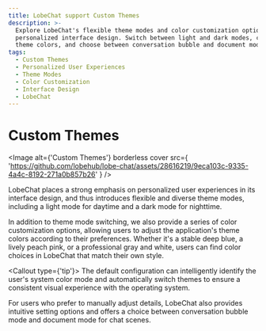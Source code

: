```yaml
---
title: LobeChat support Custom Themes
description: >-
  Explore LobeChat's flexible theme modes and color customization options for a
  personalized interface design. Switch between light and dark modes, customize
  theme colors, and choose between conversation bubble and document modes.
tags:
  - Custom Themes
  - Personalized User Experiences
  - Theme Modes
  - Color Customization
  - Interface Design
  - LobeChat
---
```


# Custom Themes

<Image
  alt={'Custom Themes'}
  borderless
  cover
  src={
    'https://github.com/lobehub/lobe-chat/assets/28616219/9eca103c-9335-4a4c-8192-271a0b857b26'
  }
/>

LobeChat places a strong emphasis on personalized user experiences in its interface design, and thus introduces flexible and diverse theme modes, including a light mode for daytime and a dark mode for nighttime.

In addition to theme mode switching, we also provide a series of color customization options, allowing users to adjust the application's theme colors according to their preferences. Whether it's a stable deep blue, a lively peach pink, or a professional gray and white, users can find color choices in LobeChat that match their own style.

<Callout type={'tip'}>
  The default configuration can intelligently identify the user's system color
  mode and automatically switch themes to ensure a consistent visual experience
  with the operating system.
</Callout>

For users who prefer to manually adjust details, LobeChat also provides intuitive setting options and offers a choice between conversation bubble mode and document mode for chat scenes.
